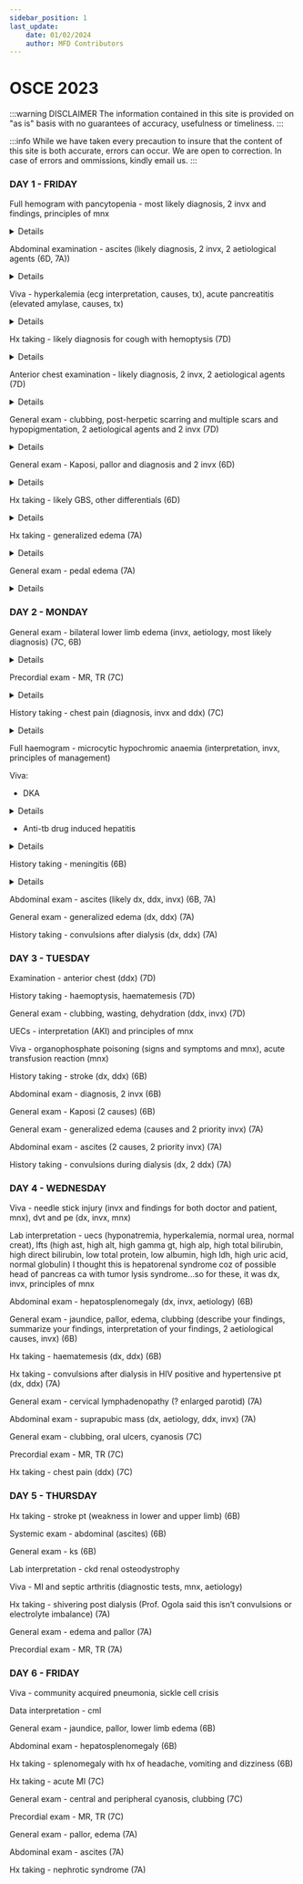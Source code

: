 ```yaml
---
sidebar_position: 1
last_update:
    date: 01/02/2024
    author: MFD Contributors
---
```


# OSCE 2023

:::warning DISCLAIMER
The information contained in this site is provided on "as is" basis with no guarantees of accuracy, usefulness or timeliness.
:::

:::info
While we have taken every precaution to insure that the content of this site is both accurate, errors can occur. We are open to correction. In case of errors and ommissions, kindly email us.
:::

### DAY 1 - FRIDAY

Full hemogram with pancytopenia - most likely diagnosis, 2 invx and findings, principles of mnx

<details>


</details>

Abdominal examination - ascites (likely diagnosis, 2 invx, 2 aetiological agents (6D, 7A))

<details>


</details>

Viva - hyperkalemia (ecg interpretation, causes, tx), acute pancreatitis (elevated amylase, causes, tx)

<details>

Causes for acute pancreatitis: 

- I-Idiopathic 
- G-Gallstones (second most common)
- E-Ethanol (most common)
- T-Trauma
- S-Steroids
- M-Mumps
- A-Autoimmune
- S-Scorpion sting
- H-Hyperlipidemia/Hypercalcemia
- E-ERCP
- D-Drugs eg HCTZ, didanosine, azathioprine

Tx: 
Supportive:
- Airway
- Breathing - oxygen supplementation via NRM if SpO2 below 90%
- Circulation - IV fluids (crystalloids) to maintain urine output at 0.5ml/kg/hr for 24-48 hours
- Disability - Pain control. Opioids are safe and effective at providing pain control in patients with acute pancreatitis.  Hydromorphone or fentanyl (intravenous) may be used for pain relief in acute pancreatitis. Meperidine has been favored over morphine for analgesia in pancreatitis because studies showed that morphine caused an increase in sphincter of Oddi pressure. 
- Monitoring of vitals closely for 24-48 hours. Urine output should be measured hourly and fluids should be titrated to maintain urine output (more than 0.5 to 1 mls/kg/hour). Electrolyte should be monitored for 48 to 72 hours, hypocalcemia and hypomagnesemia should be corrected.
- Nutritional support - Mild pancreatitis can often be managed with intravenous hydration alone since recovery occurs rapidly, allowing patients to resume an oral diet within a week. Nasojejunal feeding for severe pancreatitis if unlikely to resume feeding over 5-7 days. Prefered over TPN. 
- Antibiotics - not routinely recommended. Only used in suspected infected pancreactic necrosis.

Definitive:
- Treat the underlying cause
Non-operative:
- Withdraw or change the offending drug
Operative:
- Laparoscopic cholecystectomy
- ERCP - gallstones pancreatitis.cholecystectomy should be performed after recovery for patients with gallstones pancreatitis.
- Pancreatectomy
- Treat hypercalcemia and hypertriglyceridemia

</details>

Hx taking - likely diagnosis for cough with hemoptysis (7D)

<details>
- Onset of cough, amount of blood in sputum, foul-smelling sputum, worse in the morning or evening, exacerbating factors
- associated fever, night sweats, weight loss, GBW
- associated chest pain(SOCRATES), difficulty in breathing, shortness of breath, fast breathing, orthopnea, PND
- Hx of contact with a TB patient, RVD status
- Hx of smoking, alcohol use, drug use (anticoagulants)
- Hx of cancer in the family, exposure to asbestos
- Hx of palpitations, easy fatigability, dizziness, syncope, headache
- Hx of lower back pain

Likely diagnosis - lung ca

</details>

Anterior chest examination - likely diagnosis, 2 invx, 2 aetiological agents (7D)

<details>



</details>

General exam - clubbing, post-herpetic scarring and multiple scars and hypopigmentation, 2 aetiological agents and 2 invx (7D)

<details>
Clubbing:
- C - Cyanotic heart disease, Cystic fibrosis
- L - Lung cancer, lung abscess
- U - Ulcerative colitis
- B - Bronchiectasis
- B - Bening mesothelioma
- I - Infective endocarditis
- I - Idiopathic lung fibrosis
- N - Neurogenic tumors
- G - GIT disease

Atielogical agents:
- Lung abscess: Klebsiella pneumonia, Staphylococcus aureus

Investigations:
- CBC 
- Sputum for MCS
- CXR

</details>

General exam - Kaposi, pallor and diagnosis and 2 invx (6D)

<details>

Investigations:
- HIV screening - PCR viral load and CD4 count
- Cutaneous skin biopsy

</details>

Hx taking - likely GBS, other differentials (6D)

<details>
History of present illness:
- onset of symptoms, progression (ascending or descending), pins and needles sensation, lower back pain
- Associating factors: fever, night sweats, weight loss
- Hx of contact to a TB patient
- RVD status
- Prior hx of URTI infection: cough, DIB
- Prior hx of GIT infection: bloody diarrhea, loose motions, vomiting, decreased appetite
- Stool or urinary symptoms: incontinence
- Hx of trauma
- RVD status

Dx: GBS, transverse myelitis, TB

</details>

Hx taking - generalized edema (7A)

<details>

Onset

CVS:
- Orthopnea, PND, easy fatigability, palpitations, DIB
- Dizziness, syncope

GIT:
- Yellowness of the eyes, pruritus, vomiting blood
- Change in bowel habits, color of stool, mucoid, bloody

Renal:
- Urinary frequency, volume, color, dysuria,

- Hx of night sweats, fever, unintentional weight loss
- Smoking and alcohol use

PMH
- NKFDA
- Hx of DM, HTN
- Family hx of malignancy, heart failure

</details>

General exam - pedal edema (7A)

<details>

JACCLOWD and vitals

</details>

### DAY 2 - MONDAY

General exam - bilateral lower limb edema (invx, aetiology, most likely diagnosis) (7C, 6B)

<details>


Investigations:
- Complete blood count: HGB, WBC and differentials, platelet count
- ESR, CRP
- LFTs
- UECs
- Urinalysis
- CXR
- ECG and Echo
- Abdominal ultrasound: Liver or renal morphology

Most likely diagnosis:
- Cardiac: ADHF
- Renal: CKD, nephrotic syndrome
- Liver: CLD

</details>

Precordial exam - MR, TR (7C)

<details>

WIPE:
- Wash your hands
- Introduce yourself to the patient & consent
- Position the patient
- Expose the patient. 

Inspection:
- Inspect the chest for deformity (pectus carinatum/excavatum), scars, hyper/hypopigmentation, distended neck veins
- JVP

Palpation:
- Apex beat location: the outermost and the most inferior point of apical impulse. Character

</details>

History taking - chest pain (diagnosis, invx and ddx) (7C)

<details>
Chest pain: site, onset, character, radiation, associating factors, exacerbating/relieving factors, severity

Associating factors: 

</details>

Full haemogram - microcytic hypochromic anaemia (interpretation, invx, principles of management)

Viva:
- DKA
<details>
Presentation: 
- Symptoms: confusion, abdominal pain, vomiting
- Signs: kussmaul breath(deep acidotic breathing), acetone breath
Investigations:
- CBC: Hb level, WBC and differentials, platelets
- ESR, CRP
- UECs: hyponatremia, hyper/hypokalemia
- BGA: high anion gap metabolic acidosis
- RBS
- HBA1c   
- ECG
- Chest X-ray
Principles of management:
- Airway 
- Breathing - oxygen mask via NRM
- Circulation:
- Fluid replacement - IV normal saline 1L stat, 1L over 1/2h, 1L over 1h, 1L over 2h, 1L over 4h
- Monitor urine output. Catherize if not passing by 1h and monitor urine output. Target 0.5ml/kg/h
- Alternate with 5% dextrose once blood glucose is less than 13mmol/L

Insulin:
- soluble insulin 0.1U/kg IV bolus stat then 0.1U/kg/h infusion
- Once acidosis is resolved revert to SC intermediate acting insulin

Potassium:
- K+ supplementation

Bicarbonate:
- Consider only if pH is less than 6.9%

- Check venous BGA at 2h, 4h, 8h and 24h. Check blood glucose and ketones every 1h.
- Consider NG tube if vomiting or drowsy. 
- Avoid hypoglycemia
- Disability: GCS 
- Determine the precipitant: infections(pneumonia, UTI, sepsis), infarction(MI,CVA), inadequate insulin
</details>

- Anti-tb drug induced hepatitis
<details>
- Pyrazinamide
- Rifampin
- Isoniazid
</details>

History taking - meningitis (6B)
<details>
- histoy of headache
- fever
- difficulty rotating the neck
- photophobia
- blurry vision
- phenophobia
- shaking of the body , any loss of consciousness
- loss of speech, memory, diffficulty walking, walking, hearing loss
- Any loss of other senses like smell.
- skin lesions (non blaanching petechial rash)
- HOB, weight loss, night sweats
- Any recent histroy of head trauma
 -crowded places
 - contact with Tb persons
 - Vaccinated for HiB, Strep. pneumonia
 - history of travel to malaria enndemic area/ joint pain 
 - Any recent historry of ear infection, URTI
 - Sero- status
 - chronic alcohol, cancer history
</details>

Abdominal exam - ascites (likely dx, ddx, invx) (6B, 7A)

General exam - generalized edema (dx, ddx) (7A)

History taking - convulsions after dialysis (dx, ddx) (7A)

### DAY 3 - TUESDAY

Examination - anterior chest (ddx) (7D)

History taking - haemoptysis, haematemesis (7D)

General exam - clubbing, wasting, dehydration (ddx, invx) (7D)

UECs - interpretation (AKI) and principles of mnx

Viva - organophosphate poisoning (signs and symptoms and mnx), acute transfusion reaction (mnx)

History taking - stroke (dx, ddx) (6B)

Abdominal exam - diagnosis, 2 invx (6B)

General exam - Kaposi (2 causes) (6B)

General exam - generalized edema (causes and 2 priority invx) (7A)

Abdominal exam - ascites (2 causes, 2 priority invx) (7A)

History taking - convulsions during dialysis (dx, 2 ddx) (7A)

### DAY 4 - WEDNESDAY

Viva - needle stick injury (invx and findings for both doctor and patient, mnx), dvt and pe (dx, invx, mnx)

Lab interpretation - uecs (hyponatremia, hyperkalemia, normal urea, normal creat), lfts (high ast, high alt, high gamma gt, high alp, high total bilirubin, high direct bilirubin, low total protein, low albumin, high ldh, high uric acid, normal globulin) I thought this is hepatorenal syndrome coz of possible head of pancreas ca with tumor lysis syndrome…so for these, it was dx, invx, principles of mnx

Abdominal exam - hepatosplenomegaly (dx, invx, aetiology) (6B)

General exam - jaundice, pallor, edema, clubbing (describe your findings, summarize your findings, interpretation of your findings, 2 aetiological causes, invx) (6B)

Hx taking - haematemesis (dx, ddx) (6B)

Hx taking - convulsions after dialysis in HIV positive and hypertensive pt (dx, ddx) (7A)

General exam - cervical lymphadenopathy (? enlarged parotid) (7A)

Abdominal exam - suprapubic mass (dx, aetiology, ddx, invx) (7A)

General exam - clubbing, oral ulcers, cyanosis (7C)

Precordial exam - MR, TR (7C)

Hx taking - chest pain (ddx) (7C)

### DAY 5 - THURSDAY

Hx taking - stroke pt (weakness in lower and upper limb) (6B)

Systemic exam - abdominal (ascites) (6B)

General exam - ks (6B)

Lab interpretation - ckd renal osteodystrophy

Viva - MI and septic arthritis (diagnostic tests, mnx, aetiology)

Hx taking - shivering post dialysis (Prof. Ogola said this isn’t convulsions or electrolyte imbalance) (7A)

General exam - edema and pallor (7A)

Precordial exam - MR, TR (7A)

### DAY 6 - FRIDAY

Viva - community acquired pneumonia, sickle cell crisis

Data interpretation - cml

General exam - jaundice, pallor, lower limb edema (6B)

Abdominal exam - hepatosplenomegaly (6B)

Hx taking - splenomegaly with hx of headache, vomiting and dizziness (6B)

Hx taking - acute MI (7C)

General exam - central and peripheral cyanosis, clubbing (7C)

Precordial exam - MR, TR (7C)

General exam - pallor, edema (7A)

Abdominal exam - ascites (7A)

Hx taking - nephrotic syndrome (7A)
